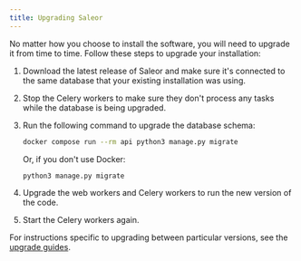 ```yaml
---
title: Upgrading Saleor
---
```


No matter how you choose to install the software, you will need to upgrade it from time to time. Follow these steps to upgrade your installation:

1. Download the latest release of Saleor and make sure it's connected to the same database that your existing installation was using.

2. Stop the Celery workers to make sure they don't process any tasks while the database is being upgraded.

3. Run the following command to upgrade the database schema:

   ```bash
   docker compose run --rm api python3 manage.py migrate
   ```

   Or, if you don't use Docker:

   ```bash
   python3 manage.py migrate
   ```

4. Upgrade the web workers and Celery workers to run the new version of the code.

5. Start the Celery workers again.

For instructions specific to upgrading between particular versions, see the [upgrade guides](../category/upgrade-guides).

